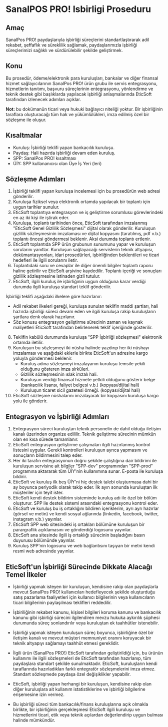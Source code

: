 # SanalPOS PRO! Isbirligi Proseduru

## Amaç

SanalPos PRO! paydaşlarıyla işbirliği süreçlerini standartlaştırarak adil rekabet, şeffaflık ve süreklilik sağlamak, paydaşlarımızla işbirliği süreçlerimizi sağlıklı ve sürdürülebilir şekilde geliştirmek.

## Konu

Bu prosedür, ödeme/elektronik para kuruluşları, bankalar ve diğer finansal hizmet sağlayıcılarının SanalPos PRO! ürün grubu ile servis entegrasyonu, hizmetlerin tanıtımı, başvuru süreçlerinin entegrasyonu, yönlendirme ve teknik destek gibi başlıklarda yapılacak işbirliği anlaşmalarında EticSoft tarafından izlenecek adımları açıklar.

**Not:** bu dokümanün ticari veya hukuki bağlayıcı niteliği yoktur. Bir işbirliğinin taraflara oluşturacağı tüm hak ve yükümlülükleri, imza edilmiş özel bir sözleşme ile oluşur.

## Kısaltmalar

* Kuruluş: İşbirliği teklifi yapan bankacılık kuruluşu.
* Paydaş: Hali hazırda işbirliği devam eden kuruluş.
* SPP: SanalPos PRO! kısaltması
* ÜİY: SPP kullananıcısı olan Üye İş Yeri (leri)

## Sözleşme Adımları

1. İşbirliği teklifi yapan kuruluşa incelemesi için bu prosedürün web adresi gönderilir.
2. Kuruluşa fiziksel veya elektronik ortamda yapılacak bir toplantı için uygun tarihler sunulur.
3. EticSoft toplantıya entegrasyon ve iş geliştirme sorumlusu görevlerindeki en az iki kişi ile iştirak eder.
4. Kuruluşa, toplantı tarihinden önce, EticSoft tarafından imzalanmış "EticSoft Genel Gizlilik Sözleşmesi" dijital olarak gönderilir. Kuruluşun gizlilik sözleşmesinin imzalaması ve dijital kopyasını (taratılmış, pdf v.b.) toplantı öncesi göndermesi beklenir. Aksi durumda toplantı ertlenir.
5. EticSoft toplantıda SPP ürün grubunun sunumunu yapar ve kuruluşun sorularını yanıtlar. Kuruluşun sağlayacağı servislerin teknik altyapısı, dokümantasyonları, idari prosedürleri, işbirliğinden beklentileri ve ticari hedefleri ile ilgili sorularını iletir.
6. Toplantıdaki soru ve cevaplar ile diğer önemli bilgiler toplantı raporu haline getirilir ve EticSoft arşivine kaydedilir. Toplantı içeriği ve sonuçları gizlilik sözleşmesine istinaden gizli tutulur.
7. EticSoft, ilgili kuruluş ile işbirliğinin uygun olduğuna karar verdiği durumda ilgili kuruluşa standart teklif gönderilir.

İşbirliği teklifi aşağıdaki ilkelere göre hazırlanır:
* Adil rekabet ilkeleri gereği, kuruluşa sunulan teklifin maddi şartları, hali hazırda işbirliği süreci devam eden ve ilgili kuruluşa rakip kuruluşların şartlara denk olarak hazırlanır.
* Söz konusu entegrasyon geliştirme sürecinin zaman ve kaynak maliyetleri EticSoft tarafından belirlenerek teklif içeriğinde gösterilir.

8. Teklifin kabülü durumunda kuruluşa "SPP İşbirliği sözleşmesi" elektronik ortamda iletilir.
9. Kuruluşun bu sözleşmeyi iki nüsha halinde yazdırıp her iki nüshayı imzalaması ve aşağıdaki eklerle birikte EticSoft'un adresine kargo yoluyla göndermesi beklenir.
    * Kuruluş adına sözleşmeyi imzalayanın kuruluşu temsile yekili olduğunu gösteren imza sirküleri.
    * Gizlilik sözleşmesinin ıslak imzalı hali.
    * Kuruluşun verdiği finansal hizmete yetkili olduğunu gösterir belge (bankacılık lisansı, faliyet belgesi v.b.) (kopyası/dijital hali)
    * Kuruluşun ticaret sicil gazetesi örneği. (kopyası/dijital hali)
10. EticSoft sözleşme nüshalarını imzalayarak bir kopyasını kuruluşa kargo yolu ile gönderir.

## Entegrasyon ve İşbirliği Adımları

1. Entegrasyon süreci kuruluştan teknik personelin de dahil olduğu iletişim kanalı üzerinden organize edililir. Teknik geliştirme sürecinin mümkün olan en kısa sürede tamamlanır.
2. EticSoft entegrasyon geliştirme çalışmaları ilgili hazırlanmış kontrol listesini uygular. Gerekli kontrolleri kuruluşun ayrıca yapmasını ve sonuçların bildirmesini talep eder.
3. Her iki tarafın entegrasyonun doğru şekilde çalıştığına dair bildirimi ile kuruluşun servisine ait bilgiler "SPP-dev" programından "SPP-prod" programına aktararak tüm ÜİY'nin kullanımına sunar. E-posta ile kuruluşa bildirir.
4. EticSoft ve kuruluş ilk beş ÜİY'ni hiç destek talebi oluşturmasa dahi bir ay boyunca periyodik olarak takip eder. İlk ayın sonunda kuruluştan ilk müşteriler için teyit ister.
5. EticSoft kendi destek bildirim sisteminde kuruluş adı ile özel bir bölüm oluşturur. SPP ile destek sistemi arasındaki entegrasyonu kontrol eder.
6. EticSoft ve kuruluş bu iş ortaklığını bildiren içeriklerim, ayrı ayrı hazırlar (görsel ve metin) ve kendi sosyal ağlarında (linkedin, facebook, twitter, instagram v.b.) yayınlar.
7. EticSoft SPP web sitesindeki iş ortakları bölümüne kuruluşun bir parargraflık açıklamasını ve gönderdiği logosunu yayınlar.
8. EticSoft ana sitesinde ilgili iş ortaklığı sürecinin başladığını basın duyurusu bölümünde yayınlar.
9. Kuruluş SPP'nin logosunu ve web bağlantısını taşıyan bir metni kendi resmi web adresinde yayınlar.

## EticSoft'un İşbirliği Sürecinde Dikkate Alacağı Temel İlkeler

* İşbirliği yapmak isteyen bir kuruluşun, kendisine rakip olan paydaşlarla mevcut SanalPos PRO! kullanıcıları hedefleyecek şekilde oluşturduğu satış pazarlama faaliyetleri için kullanıcı bilgilerinin veya kullanıcıların ticari bilgilerinin paylaşılması teklifleri reddedilir.

* İşbiriliğinin rekabet kanunu, kişisel bilgileri koruma kanunu ve bankacılık kanunu gibi işbirliği sürecini ilgilendiren mevzu hukuka aykırılık şüphesi durumunda süreç sonlandırılır veya kuruluştan ek taahhütler istenebilir.

* İşbirliği yapmak isteyen kuruluşun süreç boyunca, işbirliğine özel bir iletişim kanalı ve mevcut müşteri memnuniyet oranını koruyacak bir teknik altyapıyı sağlamayı taahhüt etmesi gereklidir.

* İlgili ürün (SanalPos PRO!) EticSoft tarafından geliştirildiği için, bu ürünün kullanımı ile ilgili sözleşmeleri de EticSoft tarafından hazırlanıp, tüm paydaşlara standart şekilde sunulmaktadır. EticSoft, kuruluşların kendi taraflarında hazırladıkları farklı entegratör sözleşmelerini imza etmez. Standart sözleşmede paydaşa özel değişiklikler yapabilir.

* EticSoft, işbirliği yapan herhangi bir kuruluşun, kendisine rakip olan diğer kuruluşlara ait kullanım istatistiklerine ve işbirliği bilgilerine erişemesine izin vermez.

* Bu işbirliği süreci tüm bankacılık/finans kuruluşlarına açık olmakla birlikte, bir işbirliğinin gerçekleşmesi EticSoft ilgili kuruluşu ve hizmetlerini ticari, etik veya teknik açılardan değerlendirip uygun bulması halinde mümkündür.
